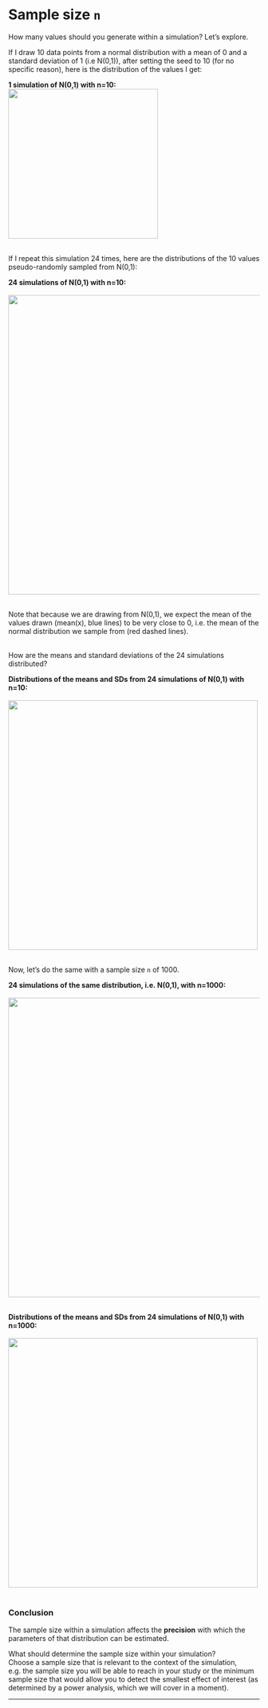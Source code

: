 # Sample size `n`

How many values should you generate within a simulation? Let's explore.  

If I draw 10 data points from a normal distribution with a mean of 0 and a standard deviation of 1 (i.e N(0,1)), after setting the seed to 10 (for no specific reason), here is the distribution of the values I get:

**1 simulation of N(0,1) with n=10:**  
<img src="../assets/hist10N01.png" width="300">  
<br/>

If I repeat this simulation 24 times, here are the distributions of the 10 values pseudo-randomly sampled from N(0,1):  

**24 simulations of N(0,1) with n=10:**  
<br/>
<img src="../assets/24hist10N01.png" width="600">  
<br/>


Note that because we are drawing from N(0,1), we expect the mean of the values drawn (mean(x), blue lines) to be very close to 0, i.e. the mean of the normal distribution we sample from (red dashed lines).  
<br/>

How are the means and standard deviations of the 24 simulations distributed?  

**Distributions of the means and SDs from 24 simulations of N(0,1) with n=10:**  
<br/>
<img src="../assets/musd-24-10-N01.png" width="500">  
<br/>

Now, let's do the same with a sample size `n` of 1000.  

**24 simulations of the same distribution, i.e. N(0,1), with n=1000:**  
<br/>
<img src="../assets/24hist1000N01.png" width="600">  
<br/>

**Distributions of the means and SDs from 24 simulations of N(0,1) with n=1000:**  
<br/>
<img src="../assets/musd-24-1000-N01.png" width="500">  
<br/>


### Conclusion  
The sample size within a simulation affects the **precision** with which the parameters of that distribution can be estimated.  

What should determine the sample size within your simulation?  
Choose a sample size that is relevant to the context of the simulation, e.g. the sample size you will be able to reach in your study or the minimum sample size that would allow you to detect the smallest effect of interest (as determined by a power analysis, which we will cover in a moment).

***


